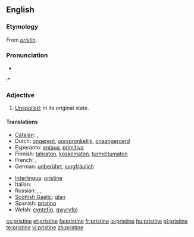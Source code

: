 ==English==

===Etymology===
From {{etyl|frm}} ''[[pristin]]''.

===Pronunciation===
* {{audio|en-us-pristine.ogg|Audio (US)}}
:* {{rhymes|iːn}}

===Adjective===
{{en-adj}}

# [[unspoiled|Unspoiled]]; in its original state.

====Translations====
{{trans-top|unspoiled}}
* [[Catalan]]: {{t|ca|primitiu}}, {{t|ca|primer}}
* Dutch: [[ongerept]], [[oorspronkelijk]], [[onaangeroerd]]
* Esperanto: [[antaua]], [[primitiva]]
* Finnish: [[tahraton]], [[koskematon]], [[turmeltumaton]]
* French: {{t+|fr|virginal}}, {{t+|fr|antique}}
* German: [[unberührt]], [[jungfräulich]]
{{trans-mid}}
* [[Interlingua]]: [[pristine]]
* Italian: {{t+|it|incontaminato}}
* Russian: {{t+|ru|чистый|m|alt=чи́стый|tr=čístyj|sc=Cyrl}}, {{t+|ru|нетронутый|m|alt=нетро́нутый|tr=netrónutyj|sc=Cyrl}}, {{t+|ru|неиспорченный|m|alt=неиспо́рченный|tr=neispórchennyj|sc=Cyrl}}
* [[Scottish Gaelic]]: [[glan#Scottish Gaelic|glan]]
* Spanish: [[pristino]]
* Welsh: [[cyntefig]], [[gwyryfol]]
{{trans-bottom}}

[[cs:pristine]]
[[et:pristine]]
[[fa:pristine]]
[[fr:pristine]]
[[io:pristine]]
[[hu:pristine]]
[[pl:pristine]]
[[te:pristine]]
[[vi:pristine]]
[[zh:pristine]]